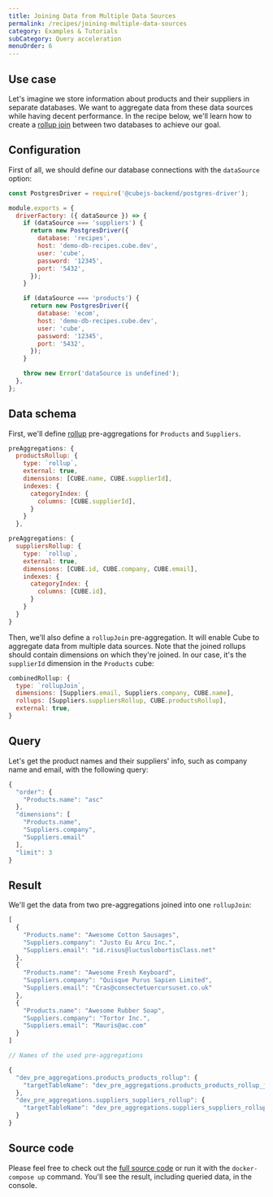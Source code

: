 ```yaml
---
title: Joining Data from Multiple Data Sources
permalink: /recipes/joining-multiple-data-sources
category: Examples & Tutorials
subCategory: Query acceleration
menuOrder: 6
---
```


## Use case

Let's imagine we store information about products and their suppliers in
separate databases. We want to aggregate data from these data sources while
having decent performance. In the recipe below, we'll learn how to create a
[rollup join](https://cube.dev/docs/schema/reference/pre-aggregations#parameters-type-rollupjoin)
between two databases to achieve our goal.

## Configuration

First of all, we should define our database connections with the `dataSource`
option:

```javascript
const PostgresDriver = require('@cubejs-backend/postgres-driver');

module.exports = {
  driverFactory: ({ dataSource }) => {
    if (dataSource === 'suppliers') {
      return new PostgresDriver({
        database: 'recipes',
        host: 'demo-db-recipes.cube.dev',
        user: 'cube',
        password: '12345',
        port: '5432',
      });
    }

    if (dataSource === 'products') {
      return new PostgresDriver({
        database: 'ecom',
        host: 'demo-db-recipes.cube.dev',
        user: 'cube',
        password: '12345',
        port: '5432',
      });
    }

    throw new Error('dataSource is undefined');
  },
};
```

## Data schema

First, we'll define
[rollup](https://cube.dev/docs/schema/reference/pre-aggregations#parameters-type-rollup)
pre-aggregations for `Products` and `Suppliers`.

```javascript
preAggregations: {
  productsRollup: {
    type: `rollup`,
    external: true,
    dimensions: [CUBE.name, CUBE.supplierId],
    indexes: {
      categoryIndex: {
        columns: [CUBE.supplierId],
      }
    }
  },
```

```javascript
preAggregations: {
  suppliersRollup: {
    type: `rollup`,
    external: true,
    dimensions: [CUBE.id, CUBE.company, CUBE.email],
    indexes: {
      categoryIndex: {
        columns: [CUBE.id],
      }
    }
  }
}
```

Then, we'll also define a `rollupJoin` pre-aggregation. It will enable Cube to
aggregate data from multiple data sources. Note that the joined rollups should
contain dimensions on which they're joined. In our case, it's the `supplierId`
dimension in the `Products` cube:

```javascript
combinedRollup: {
  type: `rollupJoin`,
  dimensions: [Suppliers.email, Suppliers.company, CUBE.name],
  rollups: [Suppliers.suppliersRollup, CUBE.productsRollup],
  external: true,
}
```

## Query

Let's get the product names and their suppliers' info, such as company name and
email, with the following query:

```javascript
{
  "order": {
    "Products.name": "asc"
  },
  "dimensions": [
    "Products.name",
    "Suppliers.company",
    "Suppliers.email"
  ],
  "limit": 3
}
```

## Result

We'll get the data from two pre-aggregations joined into one `rollupJoin`:

```javascript
[
  {
    "Products.name": "Awesome Cotton Sausages",
    "Suppliers.company": "Justo Eu Arcu Inc.",
    "Suppliers.email": "id.risus@luctuslobortisClass.net"
  },
  {
    "Products.name": "Awesome Fresh Keyboard",
    "Suppliers.company": "Quisque Purus Sapien Limited",
    "Suppliers.email": "Cras@consectetuercursuset.co.uk"
  },
  {
    "Products.name": "Awesome Rubber Soap",
    "Suppliers.company": "Tortor Inc.",
    "Suppliers.email": "Mauris@ac.com"
  }
]

// Names of the used pre-aggregations

{
  "dev_pre_aggregations.products_products_rollup": {
    "targetTableName": "dev_pre_aggregations.products_products_rollup_jdm0assd_jnwrwqag_1gk0duh"
  },
  "dev_pre_aggregations.suppliers_suppliers_rollup": {
    "targetTableName": "dev_pre_aggregations.suppliers_suppliers_rollup_j5cd0gsr_jf5ivbmx_1gk0b7s"
  }
}
```

## Source code

Please feel free to check out the
[full source code](https://github.com/cube-js/cube/tree/master/examples/recipes/joining-multiple-datasources-data)
or run it with the `docker-compose up` command. You'll see the result, including
queried data, in the console.
